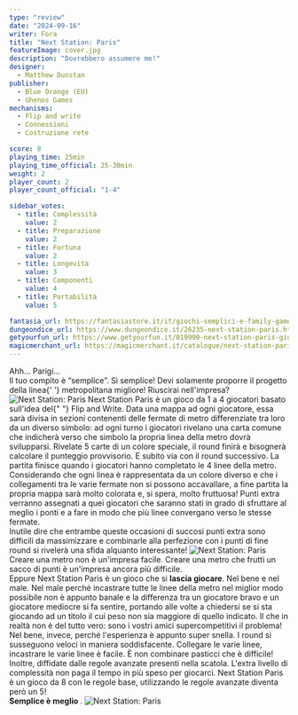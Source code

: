 ```yaml
---
type: "review"
date: "2024-09-16"
writer: Fora
title: "Next Station: Paris"
featureImage: cover.jpg
description: "Dovrebbero assumere me!"
designer:
  - Matthew Dunstan
publisher:
  - Blue Orange (EU)
  - Ghenos Games
mechanisms:
  - Flip and write
  - Connessioni
  - Costruzione rete

score: 8
playing_time: 25min
playing_time_official: 25-30min
weight: 2
player_count: 2
player_count_official: "1-4"

sidebar_votes:
  - title: Complessità
    value: 2
  - title: Preparazione
    value: 2
  - title: Fortuna
    value: 2
  - title: Longevità
    value: 3
  - title: Componenti
    value: 4
  - title: Portabilità
    value: 5

fantasia_url: https://fantasiastore.it/it/giochi-semplici-e-family-games/124513-next-station-paris.html
dungeondice_url: https://www.dungeondice.it/26235-next-station-paris.html
getyourfun_url: https://www.getyourfun.it/019990-next-station-paris-giochi-per-famiglia.html
magicmerchant_url: https://magicmerchant.it/catalogue/next-station-paris-78193/
---
```


<Setting>
  Ahh… Parigi… <br /> Il tuo compito è “semplice”. Sì semplice! Devi solamente proporre il progetto della linea{' '}
  metropolitana migliore! Riuscirai nell'impresa?
</Setting>

<img src="./game1.jpg" alt="Next Station: Paris" />

<Rules>
  Next Station Paris è un gioco da 1 a 4 giocatori basato sull'idea del{" "}
  <Link to="/mechanisms/flip-and-write">Flip and Write</Link>. Data una mappa ad ogni giocatore, essa sarà divisa in
  sezioni contenenti delle fermate di metro differenziate tra loro da un diverso simbolo: ad ogni turno i giocatori
  rivelano una carta comune che indicherà verso che simbolo la propria linea della metro dovrà svilupparsi. Rivelate 5
  carte di un colore speciale, il round finirà e bisognerà calcolare il punteggio provvisorio. E subito via con il round
  successivo. La partita finisce quando i giocatori hanno completato le 4 linee della metro. Considerando che ogni linea
  è rappresentata da un colore diverso e che i collegamenti tra le varie fermate non si possono accavallare, a fine
  partita la propria mappa sarà molto colorata e, si spera, molto fruttuosa! Punti extra verranno assegnati a quei
  giocatori che saranno stati in grado di sfruttare al meglio i ponti e a fare in modo che più linee convergano verso le
  stesse fermate. <br />
  Inutile dire che entrambe queste occasioni di succosi punti extra sono difficili da massimizzare e combinarle alla perfezione
  con i punti di fine round si rivelerà una sfida alquanto interessante!
</Rules>

<img src="./game2.jpg" alt="Next Station: Paris" />

<Feedback>
Creare una metro non è un'impresa facile. Creare una metro che frutti un sacco di punti è un'impresa ancora più difficile. <br/>
Eppure Next Station Paris è un gioco che si <strong>lascia giocare</strong>. Nel bene e nel male. Nel male perché incastrare tutte le linee della metro nel miglior modo possibile non è appunto banale e la differenza tra un giocatore bravo e un giocatore mediocre si fa sentire, portando alle volte a chiedersi se si sta giocando ad un titolo il cui peso non sia maggiore di quello indicato. Il che in realtà non è del tutto vero: sono i vostri amici supercompetitivi il problema! <br/>
 Nel bene, invece, perché l'esperienza è appunto super snella. I round si susseguono veloci in maniera soddisfacente. Collegare le varie linee, incastrare le varie linee è facile. È non combinare pasticci che è difficile! Inoltre, diffidate dalle regole avanzate presenti nella scatola. L'extra livello di complessità non paga il tempo in più speso per giocarci. Next Station Paris è un gioco da 8 con le regole base, utilizzando le regole avanzate diventa però un  5! <br/>
<strong> Semplice è meglio </strong>.
</Feedback>

<img src="./game3.jpg" alt="Next Station: Paris" />
